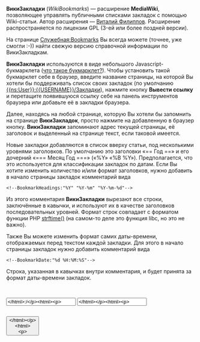 '''ВикиЗакладки''' (''WikiBookmarks'') — расширение '''MediaWiki''', позволяющее управлять публичными
списками закладок с помощью Wiki-статьи. Автор расширения — [http://yourcmc.ru/wiki/User:VitaliyFilippov Виталий Филиппов].
Расширение распространяется по лицензии GPL (3-ей или более поздней версии).

На странице [[Служебная:Bookmarks]] Вы всегда можете (точнее, уже смогли :-)) найти свежую версию
справочной информации по ВикиЗакладкам.

'''ВикиЗакладки''' используются в виде небольшого Javascript-букмарклета ([http://ru.wikipedia.org/wiki/Букмарклет что такое букмарклет?]).
Чтобы установить такой букмарклет себе в браузер, введите название страницы,
на которой Вы хотели бы поддерживать список своих закладок (по умолчанию [[{{ns:User}}:{{USERNAME}}/Закладки]]),
нажмите кнопку '''Вывести ссылку''' и перетащите появившуюся ссылку себе на панель инструментов
браузера или добавьте её в закладки браузера.

Далее, находясь на любой странице, которую Вы хотели бы запомнить на странице '''ВикиЗакладок''',
просто нажмите на добавленную в браузер кнопку. '''ВикиЗакладки''' запоминают адрес текущей страницы,
её заголовок и выделенный на странице текст, если таковой имеется.

Новые закладки добавляются в список вверху статьи, под несколькими уровнями заголовков.
По умолчанию это заголовки «== Год ==» и его дочерний «=== Месяц Год ===» («%Y» «%B %Y»).
Предполагается, что это используется для классификации закладок по датам. Если Вы хотите изменить
количество и/или формат заголовков, нужно добавить в начало страницы закладок комментарий вида
<pre><!--BookmarkHeadings:"%Y" "%Y-%m" "%Y-%m-%d"--></pre>
Из этого комментария '''ВикиЗакладки''' вырезают все строки, заключённые в кавычки, и используют
их в качестве заголовков последовательных уровней. Формат строк совпадает с форматом функции PHP
[http://php.net/manual/en/function.strftime.php strftime()] (на самом-то деле это функция libc, но это не важно).

Также Вы можете изменить формат самих даты-времени, отображаемых перед текстом каждой закладки.
Для этого в начало страницы закладок нужно добавить комментарий вида
<pre><!--BookmarkDate:"%d %H:%M:%S"--></pre>
Строка, указанная в кавычках внутри комментария, и будет принята за формат даты-времени закладок.

<!-- The following is HTML+JavaScript code for creating bookmarklet. It is localized using {{MediaWiki:msgid}} templates and copy-pasted among all *.wikitext files. -->
<html><div style="display:inline-block"><label for="wb_page"><b></html>{{MediaWiki:wikibookmarks-page-editlabel}}<html></b></label><br/>
<input type="text" id="wb_page" size="20" value="</html>{{ns:User}}:{{USERNAME}}/{{MediaWiki:wikibookmarks-bookmarks-page}}<html>" /></div>
<div style="display:inline-block"><label for="wb_text"><b></html>{{MediaWiki:wikibookmarks-text-editlabel}}<html></b></label><br/>
<input type="text" id="wb_text" size="20" value="</html>{{MediaWiki:wikibookmarks-default-text}}<html>" /></div>
<input type="button" value="</html>{{MediaWiki:wikibookmarks-make-link}}<html>" onclick="wb_make_link()" />
<div id="wb_link_div" style="font-weight: bold"></div>
<script language="JavaScript">
function wb_make_link()
{
 var pg = document.getElementById("wb_page").value;
 var t = document.getElementById("wb_text").value;
 if (pg == "")
 {
  alert("</html>{{MediaWiki:wikibookmarks-page-empty}}<html>");
  return;
 }
 var d = document.getElementById("wb_link_div");
 d.innerHTML = "";
 d.appendChild(document.createTextNode("</html>{{MediaWiki:wikibookmarks-drag-bookmarklet}}<html>"));
 d.appendChild(document.createElement('br'));
 d.appendChild(document.createTextNode("[[ "));
 var a = document.createElement('a');
 a.href = "javascript:(function(){\
var p=location.protocol;\
if(p=='chrome:'||p=='about:'||p=='javascript:'){return '<meta http-equiv=%22Refresh%22 content=%220; http://</html>{{SERVERNAME}}{{SCRIPTPATH}}<html>/index.php?title="+encodeURI(encodeURI(pg))+"%22 />';}\
var w = window.open('about:blank','WikiBookmarks','width=400,height=150,menubar=no,location=no,resizable=yes,scrollbars=no');\
var f = w.document.createElement('form');\
f.method = 'POST';\
f.acceptCharset = 'UTF-8';\
f.action = 'http://</html>{{SERVERNAME}}{{SCRIPTPATH}}<html>/index.php?title=Special:Bookmarks';\
f.innerHTML = %22<input type='hidden' name='page' value='"+encodeURI(pg)+"' /><input type='hidden' name='url' value='%22+(''+location.href).replace(%22'%22, %22%2527%22)+%22' />\
<input type='hidden' name='urltitle' value='%22+(''+document.title).replace(%22'%22, %22%2527%22)+%22' /><input type='hidden' name='selection' value='%22+\
(function(){var u;if(window.getSelection){u=window.getSelection()}else if(document.selection){u=document.selection.createRange()}else{return ''}if(u.getRangeAt){u=u.getRangeAt(0)}if(u.cloneContents){u=u.cloneContents();d=document.createElement('div');d.appendChild(u);if(d.innerHTML==''){u=''}else{u='%3Chtml>'+d.innerHTML+'%3C/html>'}}else if(u.text){u=u.text}return (''+u).replace(%22'%22, %22%2527%22);}())+\
%22' />%22;\
w.document.body.appendChild(f);\
f.submit();\
return;\
}())";
 a.innerHTML = t;
 d.appendChild(a);
 d.appendChild(document.createTextNode(" ]]"));
}
</script>
</html>
